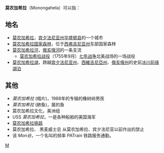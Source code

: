 '''莫农加希拉'''（Monongahela）可以指：

== 地名 ==
* [[莫农加希拉|莫农加希拉]]，[[宾夕法尼亚州|宾夕法尼亚州]][[华盛顿县|华盛顿县]]的一个城市
* [[莫农加希拉国家森林|莫农加希拉国家森林]]，位于[[西弗吉尼亚州|西弗吉尼亚州]]东部国家森林
* [[莫农加希拉河|莫农加希拉河]]，[[俄亥俄河|俄亥俄河]]的一条支流
** [[莫农加希拉战役|莫农加希拉战役]]（1755年9月）[[七年战争|七年战争]]北美战场的一场战役
* [[莫农加希拉湖|莫农加希拉湖]]，跨越[[宾夕法尼亚州|宾夕法尼亚州]]、[[西維吉尼亞州|西維吉尼亞州]]、[[俄亥俄州|俄亥俄州]]的史前[[冰川前缘湖泊|冰川前缘湖泊]]

== 其他 ==
* ''莫农加希拉'' (唱片)，1988年的专辑的橡树岭男孩
* ''莫农加希拉'' (肺鱼)，属的鱼
* 莫农加希拉文化，美洲组
* USS ''莫农加希拉''，一是各种船舶的美国海军
* [[莫农加希拉铁路|莫农加希拉铁路]]
* 莫农加希拉、 黑麦威士忌 从莫农加希拉、宾夕法尼亚以前作出的禁止
* 该 ''Mon谷''，一个名叫的频率 PATrain 铁路服务通勤。

{{disambig|M|cat=五字消歧義}}
[[Category:五字地名消歧义|M]]